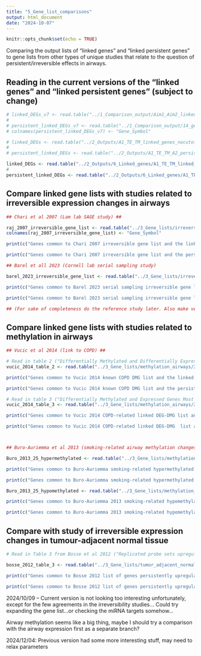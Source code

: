 ```yaml
---
title: "5_Gene_list_comparisons"
output: html_document
date: "2024-10-07"
---
```


```r
knitr::opts_chunk$set(echo = TRUE)
```

Comparing the output lists of "linked genes" and "linked persistent genes" to gene lists from other types of unique studies that relate to the question of persistent/irreversible effects in airways.

## Reading in the current versions of the "linked genes" and "linked persistent genes" (subject to change)
```r

# linked_DEGs_v7 <- read.table("../1_Comparison_output/Aim1_Aim2_linked_DEGs_v7.txt", sep = '\t', header = TRUE)
# 
# persistent_linked_DEGs_v7 <- read.table("../1_Comparison_output/14_genes_pipeline_v7.txt", sep = '\t')
# colnames(persistent_linked_DEGs_v7) <- "Gene_Symbol"

# linked_DEGs <- read.table("../2_Outputs/A1_TE_TM_linked_genes_nocutoffs_20241112.txt", sep = '\t', header = TRUE)
# 
# persistent_linked_DEGs <- read.table("../2_Outputs/A1_TE_TM_A2_persistent_linked_genes_nocutoffs_20241112.txt", sep = '\t', header = TRUE)

linked_DEGs <- read.table("../2_Outputs/6_Linked_genes/A1_TE_TM_linked_genes_0.01_0.25_0.001_0.75_0.01_0.25_20250101.txt", sep = ' ', header = TRUE)
#
persistent_linked_DEGs <- read.table("../2_Outputs/6_Linked_genes/A1_TE_TM_A2_persistent_linked_genes_0.01_0.25_0.001_0.75_0.01_0.25_20250101.txt", sep = ' ', header = TRUE)

```

## Compare linked gene lists with studies related to irreversible expression changes in airways
```r

## Chari et al 2007 (Lam lab SAGE study) ##

raj_2007_irreversible_gene_list <- read.table("../3_Gene_lists/irreversible_expression_airways/17727719_raj_2007/17727719_raj_2007_irreversible_gene_list.txt")
colnames(raj_2007_irreversible_gene_list) <- "Gene_Symbol"

print(c("Genes common to Chari 2007 irreversible gene list and the linked DEGs: ", intersect(linked_DEGs$Gene, raj_2007_irreversible_gene_list$Gene)))

print(c("Genes common to Chari 2007 irreversible gene list and the persistent linked DEGs: ", intersect(persistent_linked_DEGs$Gene, raj_2007_irreversible_gene_list$Gene)))

## Barel et all 2023 (Cornell lab serial sampling study)

barel_2023_irreversible_gene_list <- read.table("../3_Gene_lists/irreversible_expression_airways/37531632_barel_2023 /Table_2_truncated_37531632.txt", header = TRUE)

print(c("Genes common to Barel 2023 serial sampling irreversible gene list and the linked DEGs: ", intersect(linked_DEGs$Gene, barel_2023_irreversible_gene_list$Gene)))

print(c("Genes common to Barel 2023 serial sampling irreversible gene list and the persistent linked DEGs: ", intersect(persistent_linked_DEGs$Gene, barel_2023_irreversible_gene_list$Gene)))

## (For sake of completeness do the reference study later. Also make venn diagrams of this.)

```

## Compare linked gene lists with studies related to methylation in airways

```r

## Vucic et al 2014 (link to COPD) ##

# Read in table 2 ("Differentially Methylated and Differentially Expressed Genes in Chronic Obstructive Pulmonary Disease Small Airways Previously Associated with Chronic Obstructive Pulmonary Disease")
vucic_2014_table_2 <- read.table("../3_Gene_lists/methylation_airways/24298892/24298892_vucic_2014_table_2", sep = '\t', header = TRUE)

print(c("Genes common to Vucic 2014 known COPD DMG list and the linked DEGs: ", intersect(linked_DEGs$Gene, vucic_2014_table_2$Symbol)))

print(c("Genes common to Vucic 2014 known COPD DMG list and the persistent linked DEGs: ", intersect(persistent_linked_DEGs$Gene, vucic_2014_table_2$Symbol)))

# Read in table 3 ("Differentially Methylated and Expressed Genes Most Likely Under Epigenetic Control in Chronic Obstructive Pulmonary Disease Small Airways")
vucic_2014_table_3 <- read.table("../3_Gene_lists/methylation_airways/24298892/24298892_vucic_2014_table_3", sep = '\t', header = TRUE)

print(c("Genes common to Vucic 2014 COPD-related linked DEG-DMG list and the linked DEGs: ", intersect(linked_DEGs$Gene, vucic_2014_table_3$Symbol)))

print(c("Genes common to Vucic 2014 COPD-related linked DEG-DMG  list and the persistent linked DEGs: ", intersect(persistent_linked_DEGs$Gene, vucic_2014_table_3$Symbol)))



## Buro-Auriemma et al 2013 (smoking-related airway methylation changes)##

Buro_2013_25_hypermethylated <- read.table("../3_Gene_lists/methylation_airways/23842454/23842454_Buro_2013_25_hypermethylated.txt")

print(c("Genes common to Buro-Auriemma smoking-related hypermethylated gene list and the linked DEGs:", intersect(linked_DEGs$Gene, Buro_2013_25_hypermethylated$V1)))

print(c("Genes common to Buro-Auriemma smoking-related hypermethylated gene list and the persistent linked DEGs: ", intersect(persistent_linked_DEGs$Gene, Buro_2013_25_hypermethylated$V1)))

Buro_2013_25_hypomethylated <- read.table("../3_Gene_lists/methylation_airways/23842454/23842454_Buro_2013_25_hypomethylated.txt")

print(c("Genes common to Buro-Auriemma 2013 smoking-related hypomethylated gene list and the linked DEGs:", intersect(linked_DEGs$Gene, Buro_2013_25_hypomethylated$V1)))

print(c("Genes common to Buro-Auriemma 2013 smoking-related hypomethylated gene list and the persistent linked DEGs: ", intersect(persistent_linked_DEGs$Gene, Buro_2013_25_hypomethylated$V1)))


```

## Compare with study of irreversible expression changes in tumour-adjacent normal tissue
```r

# Read in Table 3 from Bosse et al 2012 ("Replicated probe sets upregulated by smoking and not returning to never-smoker levels within 10 years of smoking cessation in the discovery set and validated in at least one of the 2 replication sets")

bosse_2012_table_3 <- read.table("../3_Gene_lists/tumor_adjacent_normal/22659451_bosse_2012_table_3.txt", header = TRUE)

print(c("Genes common to Bosse 2012 list of genes persistently upregulated in tumor-adjacent normal tissue 10 years after smoking cessation, and the linked DEGs list:", intersect(linked_DEGs$Gene, bosse_2012_table_3$Gene_symbol)))

print(c("Genes common to Bosse 2012 list of genes persistently upregulated in tumor-adjacent normal tissue 10 years after smoking cessation, and the persistent linked DEGs list:", intersect(persistent_linked_DEGs$Gene, bosse_2012_table_3$Gene_symbol)))

```

2024/10/09 -- Current version is not looking too interesting unfortunately, except for the few agreements in the irreversibility studies...
Could try expanding the gene list...or checking the miRNA targets somehow...

Airway methylation seems like a big thing, maybe I should try a comparison with the airway expression first as a separate branch?

2024/12/04: Previous version had some more interesting stuff, may need to relax parameters






